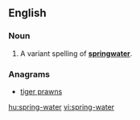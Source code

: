 ==English==

===Noun===
{{en-noun|sg=[[spring]]-[[water]]|-}}

# A variant spelling of '''[[springwater]]'''.

===Anagrams===
* [[tiger prawns#English|tiger prawns]]

[[hu:spring-water]]
[[vi:spring-water]]